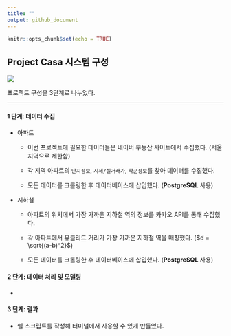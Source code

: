 ```yaml
---
title: ""
output: github_document
---
```


```r
knitr::opts_chunk$set(echo = TRUE)
```

## Project Casa 시스템 구성

![](pics/overview.png)

프로젝트 구성을 3단계로 나누었다.

----------

#### 1 단계: 데이터 수집

  - 아파트
  
    - 이번 프로젝트에 필요한 데이터들은 네이버 부동산 사이트에서 수집했다. (서울 지역으로 제한함)
    
    - 각 지역 아파트의 `단지정보`, `시세/실거래가`, `학군정보`를 찾아 데이터를 수집했다.
    
    - 모든 데이터를 크롤링한 후 데이터베이스에 삽입했다. (**PostgreSQL** 사용)

  - 지하철
    
    - 아파트의 위치에서 가장 가까운 지하철 역의 정보를 카카오 API를 통해 수집했다.
    
    - 각 아파트에서 유클리드 거리가 가장 가까운 지하철 역을 매칭했다. ($d = \sqrt{(a-b)^2}$)
    
    - 모든 데이터를 크롤링한 후 데이터베이스에 삽입했다. (**PostgreSQL** 사용)


#### 2 단계: 데이터 처리 및 모델링

  - 
  
  
#### 3 단계: 결과

  - 쉘 스크립트를 작성해 터미널에서 사용할 수 있게 만들었다.
